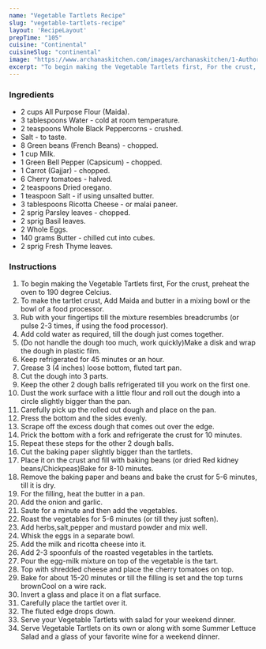 ---
name: "Vegetable Tartlets Recipe"
slug: "vegetable-tartlets-recipe"
layout: 'RecipeLayout'
prepTime: "105"
cuisine: "Continental"
cuisineSlug: "continental"
image: "https://www.archanaskitchen.com/images/archanaskitchen/1-Author/Madhuli_Ajay/Vegetable_Tartlets.jpg"
excerpt: "To begin making the Vegetable Tartlets first, For the crust, preheat the oven to 190 degree Celcius"
---

### Ingredients

- 2 cups All Purpose Flour (Maida).
- 3 tablespoons Water - cold at room temperature.
- 2 teaspoons Whole Black Peppercorns - crushed.
- Salt - to taste.
- 8 Green beans (French Beans) - chopped.
- 1 cup Milk.
- 1 Green Bell Pepper (Capsicum) - chopped.
- 1 Carrot (Gajjar) - chopped.
- 6 Cherry tomatoes - halved.
- 2 teaspoons Dried oregano.
- 1 teaspoon Salt - if using unsalted butter.
- 3 tablespoons Ricotta Cheese - or malai paneer.
- 2 sprig Parsley leaves - chopped.
- 2 sprig Basil leaves.
- 2 Whole Eggs.
- 140 grams Butter - chilled cut into cubes.
- 2 sprig Fresh Thyme leaves.

### Instructions

1. To begin making the Vegetable Tartlets first, For the crust, preheat the oven to 190 degree Celcius.
1. To make the tartlet crust, Add Maida and butter in a mixing bowl or the bowl of a food processor.
1. Rub with your fingertips till the mixture resembles breadcrumbs (or pulse 2-3 times, if using the food processor).
1. Add cold water as required, till the dough just comes together.
1. (Do not handle the dough too much, work quickly)Make a disk and wrap the dough in plastic film.
1. Keep refrigerated for 45 minutes or an hour.
1. Grease 3 (4 inches) loose bottom, fluted tart pan.
1. Cut the dough into 3 parts.
1. Keep the other 2 dough balls refrigerated till you work on the first one.
1. Dust the work surface with a little flour and roll out the dough into a circle slightly bigger than the pan.
1. Carefully pick up the rolled out dough and place on the pan.
1. Press the bottom and the sides evenly.
1. Scrape off the excess dough that comes out over the edge.
1. Prick the bottom with a fork and refrigerate the crust for 10 minutes.
1. Repeat these steps for the other 2 dough balls.
1. Cut the baking paper slightly bigger than the tartlets.
1. Place it on the crust and fill with baking beans (or dried Red kidney beans/Chickpeas)Bake for 8-10 minutes.
1. Remove the baking paper and beans and bake the crust for 5-6 minutes, till it is dry.
1. For the filling, heat the butter in a pan.
1. Add the onion and garlic.
1. Saute for a minute and then add the vegetables.
1. Roast the vegetables for 5-6 minutes (or till they just soften).
1. Add herbs,salt,pepper and mustard powder and mix well.
1. Whisk the eggs in a separate bowl.
1. Add the milk and ricotta cheese into it.
1. Add 2-3 spoonfuls of the roasted vegetables in the tartlets.
1. Pour the egg-milk mixture on top of the vegetable is the tart.
1. Top with shredded cheese and place the cherry tomatoes on top.
1. Bake for about 15-20 minutes or till the filling is set and the top turns brownCool on a wire rack.
1. Invert a glass and place it on a flat surface.
1. Carefully place the tartlet over it.
1. The fluted edge drops down.
1. Serve your Vegetable Tartlets with salad for your weekend dinner.
1. Serve Vegetable Tartlets on its own or along with some Summer Lettuce Salad and a glass of your favorite wine for a weekend dinner.
